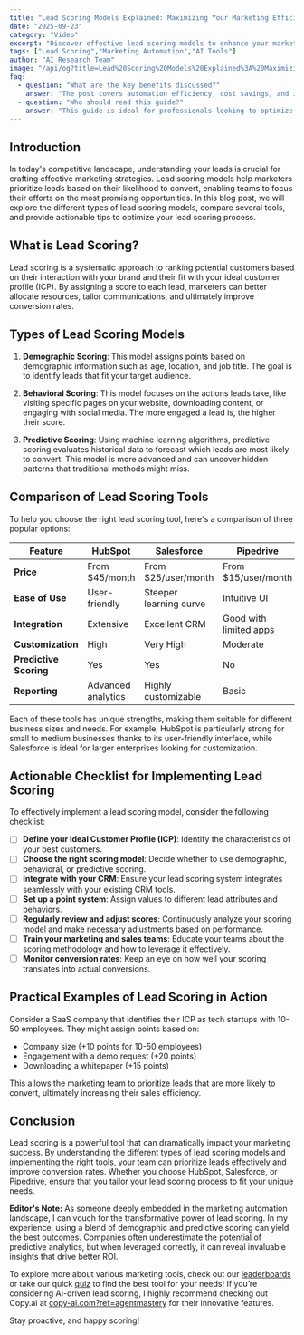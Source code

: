 ```yaml
---
title: "Lead Scoring Models Explained: Maximizing Your Marketing Efficiency"
date: "2025-09-23"
category: "Video"
excerpt: "Discover effective lead scoring models to enhance your marketing strategy and conversion rates."
tags: ["Lead Scoring","Marketing Automation","AI Tools"]
author: "AI Research Team"
image: "/api/og?title=Lead%20Scoring%20Models%20Explained%3A%20Maximizing%20Your%20Marketing%20Efficiency&type=blog&category=Video"
faq:
  - question: "What are the key benefits discussed?"
    answer: "The post covers automation efficiency, cost savings, and implementation strategies for video tools."
  - question: "Who should read this guide?"
    answer: "This guide is ideal for professionals looking to optimize their video workflows with AI-powered solutions."
---
```


## Introduction

In today's competitive landscape, understanding your leads is crucial for crafting effective marketing strategies. Lead scoring models help marketers prioritize leads based on their likelihood to convert, enabling teams to focus their efforts on the most promising opportunities. In this blog post, we will explore the different types of lead scoring models, compare several tools, and provide actionable tips to optimize your lead scoring process.

## What is Lead Scoring?

Lead scoring is a systematic approach to ranking potential customers based on their interaction with your brand and their fit with your ideal customer profile (ICP). By assigning a score to each lead, marketers can better allocate resources, tailor communications, and ultimately improve conversion rates.

## Types of Lead Scoring Models

1. **Demographic Scoring**: This model assigns points based on demographic information such as age, location, and job title. The goal is to identify leads that fit your target audience.

2. **Behavioral Scoring**: This model focuses on the actions leads take, like visiting specific pages on your website, downloading content, or engaging with social media. The more engaged a lead is, the higher their score.

3. **Predictive Scoring**: Using machine learning algorithms, predictive scoring evaluates historical data to forecast which leads are most likely to convert. This model is more advanced and can uncover hidden patterns that traditional methods might miss.

## Comparison of Lead Scoring Tools

To help you choose the right lead scoring tool, here's a comparison of three popular options:

| Feature          | HubSpot              | Salesforce           | Pipedrive            |
|------------------|---------------------|----------------------|----------------------|
| **Price**        | From $45/month      | From $25/user/month  | From $15/user/month  |
| **Ease of Use**  | User-friendly       | Steeper learning curve| Intuitive UI         |
| **Integration**   | Extensive            | Excellent CRM        | Good with limited apps|
| **Customization** | High                | Very High            | Moderate             |
| **Predictive Scoring** | Yes            | Yes                  | No                   |
| **Reporting**    | Advanced analytics   | Highly customizable   | Basic                |

Each of these tools has unique strengths, making them suitable for different business sizes and needs. For example, HubSpot is particularly strong for small to medium businesses thanks to its user-friendly interface, while Salesforce is ideal for larger enterprises looking for customization.

## Actionable Checklist for Implementing Lead Scoring

To effectively implement a lead scoring model, consider the following checklist:

- [ ] **Define your Ideal Customer Profile (ICP)**: Identify the characteristics of your best customers.
- [ ] **Choose the right scoring model**: Decide whether to use demographic, behavioral, or predictive scoring.
- [ ] **Integrate with your CRM**: Ensure your lead scoring system integrates seamlessly with your existing CRM tools.
- [ ] **Set up a point system**: Assign values to different lead attributes and behaviors.
- [ ] **Regularly review and adjust scores**: Continuously analyze your scoring model and make necessary adjustments based on performance.
- [ ] **Train your marketing and sales teams**: Educate your teams about the scoring methodology and how to leverage it effectively.
- [ ] **Monitor conversion rates**: Keep an eye on how well your scoring translates into actual conversions.

## Practical Examples of Lead Scoring in Action

Consider a SaaS company that identifies their ICP as tech startups with 10-50 employees. They might assign points based on:
- Company size (+10 points for 10-50 employees)
- Engagement with a demo request (+20 points)
- Downloading a whitepaper (+15 points)

This allows the marketing team to prioritize leads that are more likely to convert, ultimately increasing their sales efficiency.

## Conclusion

Lead scoring is a powerful tool that can dramatically impact your marketing success. By understanding the different types of lead scoring models and implementing the right tools, your team can prioritize leads effectively and improve conversion rates. Whether you choose HubSpot, Salesforce, or Pipedrive, ensure that you tailor your lead scoring process to fit your unique needs.

**Editor's Note:** As someone deeply embedded in the marketing automation landscape, I can vouch for the transformative power of lead scoring. In my experience, using a blend of demographic and predictive scoring can yield the best outcomes. Companies often underestimate the potential of predictive analytics, but when leveraged correctly, it can reveal invaluable insights that drive better ROI.

To explore more about various marketing tools, check out our [leaderboards](/leaderboards) or take our quick [quiz](/quiz) to find the best tool for your needs! If you’re considering AI-driven lead scoring, I highly recommend checking out Copy.ai at [copy-ai.com?ref=agentmastery](https://copy-ai.com?ref=agentmastery) for their innovative features. 

Stay proactive, and happy scoring!
